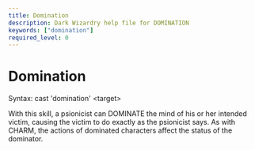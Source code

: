 ```yaml
---
title: Domination
description: Dark Wizardry help file for DOMINATION
keywords: ["domination"]
required_level: 0
---
```


# Domination

Syntax: cast 'domination' \<target\>  

With this skill, a psionicist can DOMINATE the mind of his or her intended  
victim, causing the victim to do exactly as the psionicist says.  As with  
CHARM, the actions of dominated characters affect the status of the dominator.